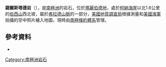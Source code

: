 {{Coord|75|58|S|133|2|W|display=title}}

'''錫爾斯塔德岩'''（{{lang-en|Syrstad Rock}}），是[[南極洲|南極洲]]的岩石，位於[[瑪麗伯德地|瑪麗伯德地]]，處於[[柯納海崖|柯納海崖]]以北1.6公里的[[伯西山|伯西山]]西北坡，屬於[[弗拉德山脈|弗拉德山脈]]的一部分，[[美國地質調查局|美國地質調查局]]根據測量和[[美國海軍|美國海軍]]拍攝的空中照片繪入地圖，現時由[[南極條約體系|南極條約體系]]管理。

==參考資料==
*{{usgs-gazetteer}}

{{Antarctica-geo-stub}}
[[Category:南極洲岩石|Category:南極洲岩石]]